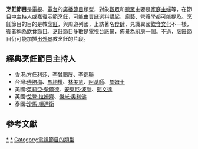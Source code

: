 {{unreferenced|time=2012-09-02T12:50:07+00:00}}
'''烹飪節目'''是[[電視|電視]]、[[電台|電台]]的[[廣播|廣播]][[節目|節目]]類型，對象[[觀眾|觀眾]]和[[聽眾|聽眾]]主要是[[家庭主婦|家庭主婦]]等，在節目中[[主持人|主持人]]或[[嘉賓|嘉賓]]示範[[烹飪|烹飪]]，可能由[[買餸|買餸]]選料講起，[[廚藝|廚藝]]、[[營養學|營養學]]都可能提及。烹飪節目的目的是教[[烹飪|烹飪]]，與周遊列國，上訪著名[[食肆|食肆]]，見識異國[[飲食文化|飲食文化]]不一樣，後者稱為[[飲食節目|飲食節目]]。烹飪節目多數是[[電視台|電視台]][[廠景|廠景]]，佈景為[[廚房|廚房]]一個。不過，烹飪節目仍可能加插[[外景拍攝|出外景]]教烹飪的片段。

==經典烹飪節目主持人==
*香港:[[方任利莎|方任利莎]]、[[李曾鵬展|李曾鵬展]]、[[李錦聯|李錦聯]]
*台灣:[[傅培梅|傅培梅]]、[[馬均權|馬均權]]、[[林美慧|林美慧]]、[[鄭衍基|阿基師]]、[[鄭堅克|詹姆士]]
*美國:[[茱莉亞·柴爾德|茱莉亞·柴爾德]]、[[安東尼·波登|安東尼·波登]]、[[甄文達|甄文達]]
*英國:[[戈登·拉姆齊|戈登·拉姆齊]]、[[傑米·奧利佛|傑米·奧利佛]]
*泰國:[[沙馬·順達衛|沙馬·順達衛]]

== 參考文獻 ==
{{reflist}}

{{media-stub}}

[[Category:烹飪節目|*]]
[[Category:廣播節目|*]]
[[Category:電視節目的類型|Category:電視節目的類型]]